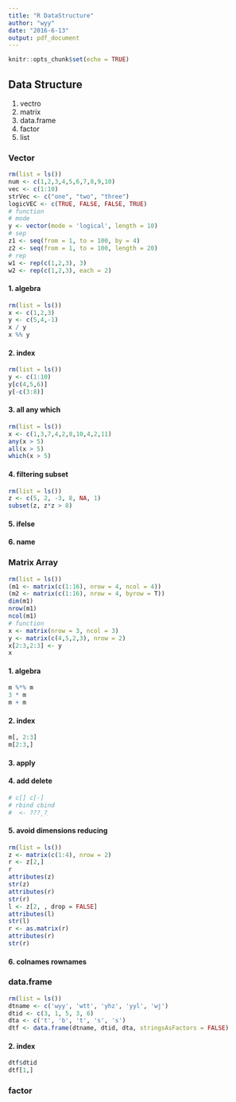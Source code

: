 ```yaml
---
title: "R DataStructure"
author: "wyy"
date: "2016-6-13"
output: pdf_document
---
```


```r
knitr::opts_chunk$set(echo = TRUE)
```

## Data Structure
1. vectro
2. matrix
3. data.frame
4. factor
5. list

### Vector

```r
rm(list = ls())
num <- c(1,2,3,4,5,6,7,8,9,10)
vec <- c(1:10)
strVec <- c("one", "two", "three")
logicVEC <- c(TRUE, FALSE, FALSE, TRUE)
# function
# mode
y <- vector(mode = 'logical', length = 10)
# sep
z1 <- seq(from = 1, to = 100, by = 4)
z2 <- seq(from = 1, to = 100, length = 20)
# rep
w1 <- rep(c(1,2,3), 3)
w2 <- rep(c(1,2,3), each = 2)

```

#### 1. algebra 
```r
rm(list = ls())
x <- c(1,2,3)
y <- c(5,4,-1)
x / y
x %% y
```

#### 2. index
```r
rm(list = ls())
y <- c(1:10)
y[c(4,5,6)]
y[-c(3:8)]
```

#### 3. all any which
```r
rm(list = ls())
x <- c(1,3,7,4,2,8,10,4,2,11)
any(x > 5)
all(x > 5)
which(x > 5)
```

#### 4. filtering subset
```r
rm(list = ls())
z <- c(5, 2, -3, 8, NA, 1)
subset(z, z*z > 8)
```

#### 5. ifelse

#### 6. name

### Matrix Array
```r
rm(list = ls())
(m1 <- matrix(c(1:16), nrow = 4, ncol = 4))
(m2 <- matrix(c(1:16), nrow = 4, byrow = T))
dim(m1)
nrow(m1)
ncol(m1)
# function
x <- matrix(nrow = 3, ncol = 3)
y <- matrix(c(4,5,2,3), nrow = 2)
x[2:3,2:3] <- y
x
```

#### 1. algebra
```r
m %*% m
3 * m
m + m
```

#### 2. index

```r
m[, 2:3]
m[2:3,]
```

#### 3. apply


#### 4. add delete
```r
# c[] c[-]
# rbind cbind
#  <- ???¸?ֵ
```

#### 5. avoid dimensions reducing
```r
rm(list = ls())
z <- matrix(c(1:4), nrow = 2)
r <- z[2,]
r
attributes(z)
str(z)
attributes(r)
str(r)
l <- z[2, , drop = FALSE]
attributes(l)
str(l)
r <- as.matrix(r)
attributes(r)
str(r)

```

#### 6. colnames rownames

### data.frame
```r
rm(list = ls())
dtname <- c('wyy', 'wtt', 'yhz', 'yyl', 'wj')
dtid <- c(3, 1, 5, 3, 6)
dta <- c('t', 'b', 't', 's', 's')
dtf <- data.frame(dtname, dtid, dta, stringsAsFactors = FALSE)
```
#### 2. index
```r
dtf$dtid
dtf[1,]
```

### factor
```r

```














